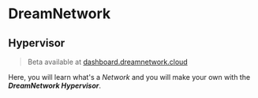 # DreamNetwork

## Hypervisor
> Beta available at [dashboard.dreamnetwork.cloud](https://dashboard.dreamnetwork.cloud)

Here, you will learn what's a *Network* and you will make your own with the ***DreamNetwork Hypervisor***.



